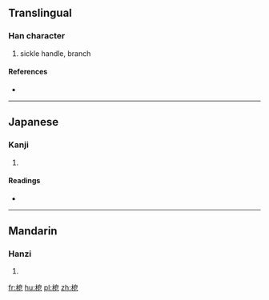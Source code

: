 ==Translingual==

===Han character===
{{Han char|rn=75|rad=木|as=07|sn=11|four=|canj=DHAP}}

# sickle handle, branch

====References====
* {{Han ref|kx=0528.200|dkj=14840|dj=0917.080|hdz=21216.050|uh=688E|ud=26766}}

----

==Japanese==

===Kanji===
{{ja-kanji|grade=|rs=木07}}

# {{defn|lang=ja|sort=木07}}

====Readings====
* {{ja-readings|on=[[おう]] (ō), [[ゆう]] (yū), [[よう]] (yō)|kun=[[かまのえ]] (kamanoe), [[えだ]] (eda)}}

----

==Mandarin==

===Hanzi===
{{cmn-hanzi|pin=[[āo]] ([[ao1]])|wg=ao<sup>1</sup>}}

# {{defn|lang=cmn|sort=木07}}

[[fr:梎]]
[[hu:梎]]
[[pl:梎]]
[[zh:梎]]